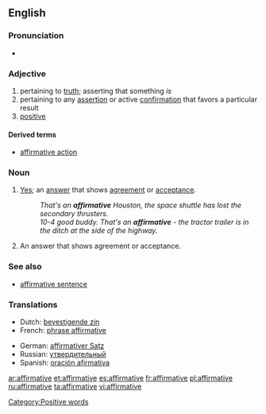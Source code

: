 ==English==

===Pronunciation===
*{{audio|en-us-affirmative.ogg|Audio (US)}}

===Adjective===
{{en-adj}}

# pertaining to [[truth]]; asserting that something ''is''
# pertaining to any [[assertion]] or active [[confirmation]] that favors a particular result
# [[positive]]

====Derived terms====
*[[affirmative action]]

===Noun===
{{en-noun}}

# [[Yes]]; an [[answer]] that shows [[agreement]] or [[acceptance]].
#:''That's an '''affirmative''' Houston, the space shuttle has lost the secondary thrusters.''
#:''10-4 good buddy.  That's an '''affirmative''' - the tractor trailer is in the ditch at the side of the highway.''
# {{italbrac|grammatical terminology}} An answer that shows agreement or acceptance.

===See also===
*[[affirmative sentence]]

===Translations===
{{top}}
*Dutch: [[bevestigende zin]] {{m}}
*French: [[phrase affirmative]] {{f}}
{{mid}}
*German: [[affirmativer Satz]] {{m}}
*Russian: [[утвердительный]]
*Spanish: [[oración afirmativa]] {{f}}
{{bottom}}

[[Category:Positive words]]

[[ar:affirmative]]
[[et:affirmative]]
[[es:affirmative]]
[[fr:affirmative]]
[[pl:affirmative]]
[[ru:affirmative]]
[[ta:affirmative]]
[[vi:affirmative]]